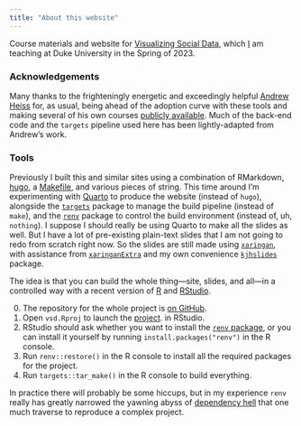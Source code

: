 ```yaml
---
title: "About this website"
---
```


Course materials and website for [Visualizing Social Data](https://visualizingsociety.com), which [I](https://kieranhealy.org/about) am teaching at Duke University in the Spring of 2023. 

### Acknowledgements

Many thanks to the frighteningly energetic and exceedingly helpful [Andrew Heiss](https://www.andrewheiss.com) for, as usual, being ahead of the adoption curve with these tools and making several of his own courses [publicly available](https://www.andrewheiss.com/teaching/). Much of the back-end code and the `targets` pipeline used here has been lightly-adapted from Andrew's work. 

### Tools

Previously I built this and similar sites using a combination of RMarkdown, [hugo](https://gohugo.io), a [Makefile](https://www.gnu.org/software/make/), and various pieces of string. This time around I'm experimenting with [Quarto](https://quarto.org) to produce the website (instead of `hugo`), alongside the  [`targets`](https://docs.ropensci.org/targets/) package to manage the build pipeline (instead of `make`), and the [`renv`](https://rstudio.github.io/renv/) package to control the build environment (instead of, uh, `nothing`). I suppose I should really be using Quarto to make all the slides as well. But I have a lot of pre-existing plain-text slides that I am not going to redo from scratch right now. So the slides are still made using [`xaringan`](https://github.com/yihui/xaringan), with assistance from [`xaringanExtra`](https://pkg.garrickadenbuie.com/xaringanExtra/#/) and my own convenience [`kjhslides`](https://kjhealy.github.io/kjhslides) package.

The idea is that you can build the whole thing—site, slides, and all—in a controlled way with a recent version of [R](https://r-project.org) and [RStudio](https://posit.co). 

0. The repository for the whole project is [on GitHub](https://github.com/kjhealy/vsd).
1. Open `vsd.Rproj` to launch the [project](https://r4ds.had.co.nz/workflow-projects.html). in RStudio.
2. RStudio should ask whether you want to install the [`renv` package](https://rstudio.github.io/renv/), or you can install it yourself by running `install.packages("renv")` in the R console.
3. Run `renv::restore()` in the R console to install all the required packages for the project.
4. Run `targets::tar_make()` in the R console to build everything.

In practice there will probably be some hiccups, but in my experience `renv` really has greatly narrowed the yawning abyss of [dependency hell](https://en.wikipedia.org/wiki/Dependency_hell) that one much traverse to reproduce a complex project.

